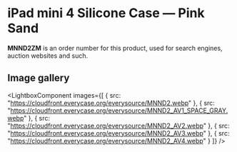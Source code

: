 
# iPad mini 4 Silicone Case — Pink Sand

<Callout type='info' emoji='👉🏻'>**MNND2ZM** is an order number for this product, used for search engines, auction websites and such.</Callout>

## Image gallery

<LightboxComponent
    images={[
      {
        src: "https://cloudfront.everycase.org/everysource/MNND2.webp"
      },
      {
        src: "https://cloudfront.everycase.org/everysource/MNND2_AV1_SPACE_GRAY.webp"
      },
      {
        src: "https://cloudfront.everycase.org/everysource/MNND2_AV2.webp"
      },
      {
        src: "https://cloudfront.everycase.org/everysource/MNND2_AV3.webp"
      },
      {
        src: "https://cloudfront.everycase.org/everysource/MNND2_AV4.webp"
      }
    ]}
  />
